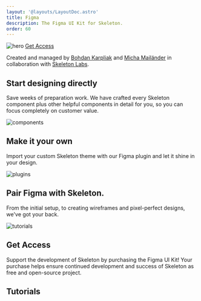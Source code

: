```yaml
---
layout: '@layouts/LayoutDoc.astro'
title: Figma
description: The Figma UI Kit for Skeleton.
order: 60
---
```





<div class="relative">
	<Image src={ImgHero} class="rounded-container" alt="hero" />
	<a
		class="btn btn-lg preset-filled-primary-500 flex items-center gap-2 whitespace-nowrap absolute top-6 right-6 shadow-lg w-48"
		href="#get-access"
	>
		Get Access
	</a>
</div>

Created and managed by [Bohdan Karpliak](https://www.linkedin.com/in/bohdan-karpliak-659a41162/) and [Micha Mailänder](https://www.linkedin.com/in/micha-mail%C3%A4nder-548aba16a/) in collaboration with [Skeleton Labs](https://www.skeletonlabs.co/).

## Start designing directly

Save weeks of preparation work. We have crafted every Skeleton component plus other helpful components in detail for you, so you can focus completely on customer value.

<Image src={ImgComponents} class="rounded-container" alt="components" />

## Make it your own

Import your custom Skeleton theme with our Figma plugin and let it shine in your design.

<Image src={ImgPlugin} class="rounded-container" alt="plugins" />

## Pair Figma with Skeleton.

From the initial setup, to creating wireframes and pixel-perfect designs, we've got your back.

<Image src={ImgTutorial} class="rounded-container" alt="tutorials" />

## Get Access

Support the development of Skeleton by purchasing the Figma UI Kit! Your purchase helps ensure continued development and success of Skeleton as free and open-source project.

<FigmaBuyNow />

## Tutorials

<NavGrid collection="docs" path="tutorials/figma/" classes="md:grid-cols-1" />
